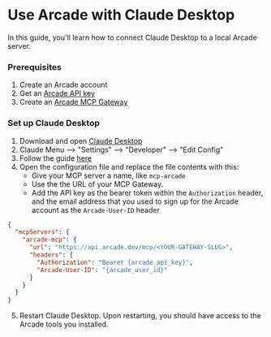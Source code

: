 
# Use Arcade with Claude Desktop

In this guide, you'll learn how to connect Claude Desktop to a local Arcade server.

<Steps>

### Prerequisites

1. Create an <SignupLink linkLocation="docs:claude-desktop-client">Arcade account</SignupLink>
2. Get an [Arcade API key](/home/api-keys)
3. Create an [Arcade MCP Gateway](https://api.arcade.dev/dashboard/mcp-gateways)

### Set up Claude Desktop

1. Download and open [Claude Desktop](https://claude.ai/download)
2. Claude Menu --> "Settings" --> "Developer" --> "Edit Config"
3. Follow the guide [here](https://support.claude.com/en/articles/11175166-getting-started-with-custom-connectors-using-remote-mcp)
4. Open the configuration file and replace the file contents with this:
    * Give your MCP server a name, like `mcp-arcade`
    * Use the the URL of your MCP Gateway.
    * Add the API key as the bearer token within the `Authorization` header, and the email address that you used to sign up for the Arcade account as the `Arcade-User-ID` header

```json
{
  "mcpServers": {
    "arcade-mcp": {
      "url": "https://api.arcade.dev/mcp/<YOUR-GATEWAY-SLUG>",
      "headers": {
        "Authorization": "Bearer {arcade_api_key}",
        "Arcade-User-ID": "{arcade_user_id}"
      }
    }
  }
}
```

5. Restart Claude Desktop. Upon restarting, you should have access to the Arcade tools you installed.

</Steps>
